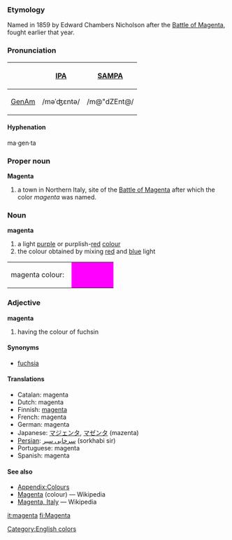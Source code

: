 ===Etymology===
Named in 1859 by Edward Chambers Nicholson after the [[w:Battle of Magenta|Battle of Magenta]], fought earlier that year.  

===Pronunciation===
{| border=1 cellpadding=5
! !! [[w:IPA|IPA]] !! [[w:SAMPA|SAMPA]]
|-
! [[GenAm]]
| /məˈʤɛntə/ || /m@"dZEnt@/
|}

====Hyphenation====
ma·gen·ta

===Proper noun===
'''Magenta'''
# a town in Northern Italy, site of the [[w:Battle of Magenta|Battle of Magenta]] after which the color ''magenta'' was named.

===Noun===
'''magenta'''

#a light [[purple]] or purplish-[[red]] [[colour]]
#the colour obtained by mixing [[red]] and [[blue]] light
<table><tr><td>magenta colour: &nbsp;</td>
<td bgcolor="#FF00FF" width="80">&nbsp; </td></tr></table>

===Adjective===
'''magenta'''

#having the colour of fuchsin

====Synonyms====
*[[fuchsia]]

====Translations====
*Catalan: magenta
*Dutch: magenta
*Finnish: [[magenta]]
*French: magenta
*German: magenta
*Japanese: [[マジェンタ]], [[マゼンタ]] (mazenta)
* [[Persian]]: [[سرخابی سیر]] (sorkhabi sir)
*Portuguese: magenta
*Spanish: magenta

====See also====
*[[Wiktionary_Appendix:Colours|Appendix:Colours]]
*[[w:Magenta|Magenta]] (colour) — Wikipedia
*[[w:Magenta, Italy|Magenta, Italy]] — Wikipedia
[[Category:English colors]]

[[it:magenta]]
[[fi:Magenta]]